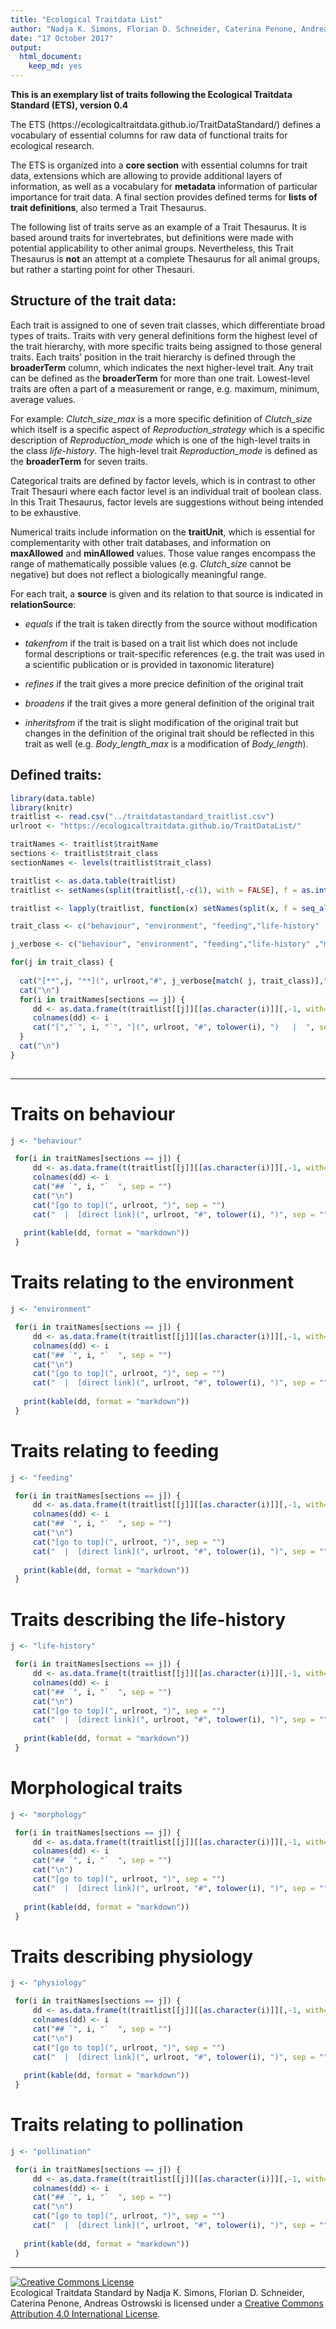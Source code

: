 ```yaml
---
title: "Ecological Traitdata List"
author: "Nadja K. Simons, Florian D. Schneider, Caterina Penone, Andreas Ostrowski"
date: "17 October 2017"
output:
  html_document:
    keep_md: yes
---
```



**This is an exemplary list of traits following the Ecological Traitdata Standard (ETS), version 0.4** 

The ETS (https://ecologicaltraitdata.github.io/TraitDataStandard/) defines a vocabulary of essential columns for raw data of functional traits for ecological research. 

The ETS is organized into a **core section** with essential columns for trait data, extensions which are allowing to provide additional layers of information, as well as a vocabulary for **metadata** information of particular importance for trait data. A final section provides defined terms for **lists of trait definitions**, also termed a Trait Thesaurus. 

The following list of traits serve as an example of a Trait Thesaurus. It is based around traits for invertebrates, but definitions were made with potential applicability to other animal groups. Nevertheless, this Trait Thesaurus is **not** an attempt at a complete Thesaurus for all animal groups, but rather a starting point for other Thesauri.

## Structure of the trait data:

Each trait is assigned to one of seven trait classes, which differentiate broad types of traits. Traits with very general definitions form the highest level of the trait hierarchy, with more specific traits being assigned to those general traits. Each traits' position in the trait hierarchy is defined through the **broaderTerm** column, which indicates the next higher-level trait. Any trait can be defined as the **broaderTerm** for more than one trait.
Lowest-level traits are often a part of a measurement or range, e.g. maximum, minimum, average values.

For example: *Clutch_size_max* is a more specific definition of *Clutch_size* which itself is a specific aspect of *Reproduction_strategy* which is a specific description of *Reproduction_mode* which is one of the high-level traits in the class *life-history*. The high-level trait *Reproduction_mode* is defined as the **broaderTerm** for seven traits.

Categorical traits are defined by factor levels, which is in contrast to other Trait Thesauri where each factor level is an individual trait of boolean class. In this Trait Thesaurus, factor levels are suggestions without being intended to be exhaustive. 

Numerical traits include information on the **traitUnit**, which is essential for complementarity with other trait databases, and information on **maxAllowed** and **minAllowed** values. Those value ranges encompass the range of mathematically possible values (e.g. *Clutch_size* cannot be negative) but does not reflect a biologically meaningful range.

For each trait, a **source** is given and its relation to that source is indicated in **relationSource**:

- *equals* if the trait is taken directly from the source without modification

- *takenfrom* if the trait is based on a trait list which does not include formal descriptions or trait-specific references (e.g. the trait was used in a scientific publication or is provided in taxonomic literature)

- *refines* if the trait gives a more precice definition of the original trait

- *broadens* if the trait gives a more general definition of the original trait

- *inheritsfrom* if the trait is slight modification of the original trait but changes in the definition of the original trait should be reflected in this trait as well (e.g. *Body_length_max* is a modification of *Body_length*).

## Defined traits:

```r
library(data.table)
library(knitr)
traitlist <- read.csv("../traitdatastandard_traitlist.csv")
urlroot <- "https://ecologicaltraitdata.github.io/TraitDataList/"

traitNames <- traitlist$traitName
sections <- traitlist$trait_class
sectionNames <- levels(traitlist$trait_class)

traitlist <- as.data.table(traitlist)
traitlist <- setNames(split(traitlist[,-c(1), with = FALSE], f = as.integer(traitlist$trait_class)), sectionNames)

traitlist <- lapply(traitlist, function(x) setNames(split(x, f = seq_along(x$traitName)), x$traitName))

trait_class <- c("behaviour", "environment", "feeding","life-history" ,"morphology", "physiology", "pollination" )

j_verbose <- c("behaviour", "environment", "feeding","life-history" ,"morphology", "physiology", "pollination" )

for(j in trait_class) {
  
  cat("[**",j, "**](", urlroot,"#", j_verbose[match( j, trait_class)]," )  ", sep = "" )
  cat("\n")
  for(i in traitNames[sections == j]) {
     dd <- as.data.frame(t(traitlist[[j]][[as.character(i)]][,-1, with=FALSE]))
     colnames(dd) <- i
     cat("[","`", i, "`", "](", urlroot, "#", tolower(i), ")   |  ", sep = "") 
  }
  cat("\n")
}
 


```

---

# Traits on behaviour


```r

j <- "behaviour"

 for(i in traitNames[sections == j]) {
     dd <- as.data.frame(t(traitlist[[j]][[as.character(i)]][,-1, with=FALSE]))
     colnames(dd) <- i
     cat("## `", i, "`  ", sep = "")
     cat("\n")
     cat("[go to top](", urlroot, ")", sep = "") 
     cat("  |  [direct link](", urlroot, "#", tolower(i), ")", sep = "") 
     
   print(kable(dd, format = "markdown"))
 }

```

# Traits relating to the environment

```r

j <- "environment"

 for(i in traitNames[sections == j]) {
     dd <- as.data.frame(t(traitlist[[j]][[as.character(i)]][,-1, with=FALSE]))
     colnames(dd) <- i
     cat("## `", i, "`  ", sep = "")
     cat("\n")
     cat("[go to top](", urlroot, ")", sep = "") 
     cat("  |  [direct link](", urlroot, "#", tolower(i), ")", sep = "") 
     
   print(kable(dd, format = "markdown"))
 }

```

# Traits relating to feeding

```r

j <- "feeding"

 for(i in traitNames[sections == j]) {
     dd <- as.data.frame(t(traitlist[[j]][[as.character(i)]][,-1, with=FALSE]))
     colnames(dd) <- i
     cat("## `", i, "`  ", sep = "")
     cat("\n")
     cat("[go to top](", urlroot, ")", sep = "") 
     cat("  |  [direct link](", urlroot, "#", tolower(i), ")", sep = "") 
     
   print(kable(dd, format = "markdown"))
 }

```

# Traits describing the life-history

```r

j <- "life-history"

 for(i in traitNames[sections == j]) {
     dd <- as.data.frame(t(traitlist[[j]][[as.character(i)]][,-1, with=FALSE]))
     colnames(dd) <- i
     cat("## `", i, "`  ", sep = "")
     cat("\n")
     cat("[go to top](", urlroot, ")", sep = "") 
     cat("  |  [direct link](", urlroot, "#", tolower(i), ")", sep = "") 
     
   print(kable(dd, format = "markdown"))
 }

```

# Morphological traits

```r

j <- "morphology"

 for(i in traitNames[sections == j]) {
     dd <- as.data.frame(t(traitlist[[j]][[as.character(i)]][,-1, with=FALSE]))
     colnames(dd) <- i
     cat("## `", i, "`  ", sep = "")
     cat("\n")
     cat("[go to top](", urlroot, ")", sep = "") 
     cat("  |  [direct link](", urlroot, "#", tolower(i), ")", sep = "") 
     
   print(kable(dd, format = "markdown"))
 }

```


# Traits describing physiology

```r

j <- "physiology"

 for(i in traitNames[sections == j]) {
     dd <- as.data.frame(t(traitlist[[j]][[as.character(i)]][,-1, with=FALSE]))
     colnames(dd) <- i
     cat("## `", i, "`  ", sep = "")
     cat("\n")
     cat("[go to top](", urlroot, ")", sep = "") 
     cat("  |  [direct link](", urlroot, "#", tolower(i), ")", sep = "") 
     
   print(kable(dd, format = "markdown"))
 }

```

# Traits relating to pollination

```r

j <- "pollination"

 for(i in traitNames[sections == j]) {
     dd <- as.data.frame(t(traitlist[[j]][[as.character(i)]][,-1, with=FALSE]))
     colnames(dd) <- i
     cat("## `", i, "`  ", sep = "")
     cat("\n")
     cat("[go to top](", urlroot, ")", sep = "") 
     cat("  |  [direct link](", urlroot, "#", tolower(i), ")", sep = "") 
     
   print(kable(dd, format = "markdown"))
 }

```

----

<a rel="license" href="http://creativecommons.org/licenses/by/4.0/"><img alt="Creative Commons License" style="border-width:0" src="https://i.creativecommons.org/l/by/4.0/88x31.png" /></a><br /><span xmlns:dct="http://purl.org/dc/terms/" property="dct:title">Ecological Traitdata Standard </span> by <span xmlns:cc="http://creativecommons.org/ns#" property="cc:attributionName">Nadja K. Simons, Florian D. Schneider, Caterina Penone, Andreas Ostrowski</span> is licensed under a <a rel="license" href="http://creativecommons.org/licenses/by/4.0/">Creative Commons Attribution 4.0 International License</a>.
